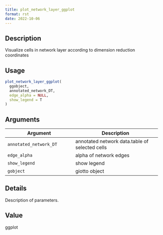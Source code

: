 ```yaml
--- 
title: plot_network_layer_ggplot 
format: rst 
date: 2022-10-06 
--- 
```


## Description

Visualize cells in network layer according to dimension reduction coordinates


## Usage

```r
plot_network_layer_ggplot(
  ggobject,
  annotated_network_DT,
  edge_alpha = NULL,
  show_legend = T
)
```


## Arguments

Argument      |Description
------------- |----------------
`annotated_network_DT`     |     annotated network data.table of selected cells
`edge_alpha`     |     alpha of network edges
`show_legend`     |     show legend
`gobject`     |     giotto object


## Details

Description of parameters.


## Value

ggplot


